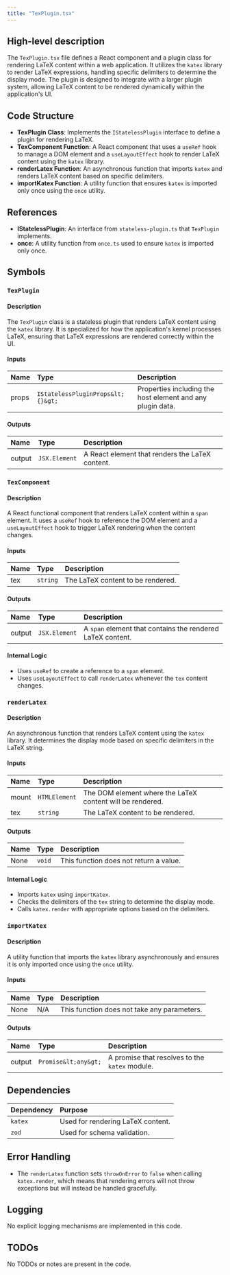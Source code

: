 ```yaml
---
title: "TexPlugin.tsx"
---
```


## High-level description

The `TexPlugin.tsx` file defines a React component and a plugin class for rendering LaTeX content within a web application. It utilizes the `katex` library to render LaTeX expressions, handling specific delimiters to determine the display mode. The plugin is designed to integrate with a larger plugin system, allowing LaTeX content to be rendered dynamically within the application's UI.

## Code Structure

- **TexPlugin Class**: Implements the `IStatelessPlugin` interface to define a plugin for rendering LaTeX.
- **TexComponent Function**: A React component that uses a `useRef` hook to manage a DOM element and a `useLayoutEffect` hook to render LaTeX content using the `katex` library.
- **renderLatex Function**: An asynchronous function that imports `katex` and renders LaTeX content based on specific delimiters.
- **importKatex Function**: A utility function that ensures `katex` is imported only once using the `once` utility.

## References

- **IStatelessPlugin**: An interface from `stateless-plugin.ts` that `TexPlugin` implements.
- **once**: A utility function from `once.ts` used to ensure `katex` is imported only once.

## Symbols

### `TexPlugin`
#### Description
The `TexPlugin` class is a stateless plugin that renders LaTeX content using the `katex` library. It is specialized for how the application's kernel processes LaTeX, ensuring that LaTeX expressions are rendered correctly within the UI.

#### Inputs
| Name | Type | Description |
|:-----|:-----|:------------|
| props | `IStatelessPluginProps&lt;{}&gt;` | Properties including the host element and any plugin data. |

#### Outputs
| Name | Type | Description |
|:-----|:-----|:------------|
| output | `JSX.Element` | A React element that renders the LaTeX content. |

### `TexComponent`
#### Description
A React functional component that renders LaTeX content within a `span` element. It uses a `useRef` hook to reference the DOM element and a `useLayoutEffect` hook to trigger LaTeX rendering when the content changes.

#### Inputs
| Name | Type | Description |
|:-----|:-----|:------------|
| tex | `string` | The LaTeX content to be rendered. |

#### Outputs
| Name | Type | Description |
|:-----|:-----|:------------|
| output | `JSX.Element` | A `span` element that contains the rendered LaTeX content. |

#### Internal Logic
- Uses `useRef` to create a reference to a `span` element.
- Uses `useLayoutEffect` to call `renderLatex` whenever the `tex` content changes.

### `renderLatex`
#### Description
An asynchronous function that renders LaTeX content using the `katex` library. It determines the display mode based on specific delimiters in the LaTeX string.

#### Inputs
| Name | Type | Description |
|:-----|:-----|:------------|
| mount | `HTMLElement` | The DOM element where the LaTeX content will be rendered. |
| tex | `string` | The LaTeX content to be rendered. |

#### Outputs
| Name | Type | Description |
|:-----|:-----|:------------|
| None | `void` | This function does not return a value. |

#### Internal Logic
- Imports `katex` using `importKatex`.
- Checks the delimiters of the `tex` string to determine the display mode.
- Calls `katex.render` with appropriate options based on the delimiters.

### `importKatex`
#### Description
A utility function that imports the `katex` library asynchronously and ensures it is only imported once using the `once` utility.

#### Inputs
| Name | Type | Description |
|:-----|:-----|:------------|
| None | N/A | This function does not take any parameters. |

#### Outputs
| Name | Type | Description |
|:-----|:-----|:------------|
| output | `Promise&lt;any&gt;` | A promise that resolves to the `katex` module. |

## Dependencies

| Dependency | Purpose |
|:-----------|:--------|
| `katex` | Used for rendering LaTeX content. |
| `zod` | Used for schema validation. |

## Error Handling

- The `renderLatex` function sets `throwOnError` to `false` when calling `katex.render`, which means that rendering errors will not throw exceptions but will instead be handled gracefully.

## Logging

No explicit logging mechanisms are implemented in this code.

## TODOs

No TODOs or notes are present in the code.